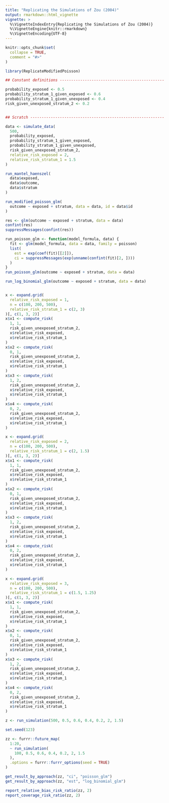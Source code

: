 ```yaml
---
title: "Replicating the Simulations of Zou (2004)"
output: rmarkdown::html_vignette
vignette: >
  %\VignetteIndexEntry{Replicating the Simulations of Zou (2004)}
  %\VignetteEngine{knitr::rmarkdown}
  %\VignetteEncoding{UTF-8}
---
```


```r
knitr::opts_chunk$set(
  collapse = TRUE,
  comment = "#>"
)
```

```r
library(ReplicateModifiedPoisson)
```

```r
## Constant definitions ----------------------------------------------

probability_exposed <- 0.5
probability_stratum_1_given_exposed <- 0.6
probability_stratum_1_given_unexposed <- 0.4
risk_given_unexposed_stratum_2 <- 0.2


## Scratch -----------------------------------------------------------

data <- simulate_data(
  500,
  probability_exposed,
  probability_stratum_1_given_exposed,
  probability_stratum_1_given_unexposed,
  risk_given_unexposed_stratum_2,
  relative_risk_exposed = 2,
  relative_risk_stratum_1 = 1.5
)

run_mantel_haenszel(
  data$exposed,
  data$outcome,
  data$stratum
)

run_modified_poisson_glm(
  outcome ~ exposed + stratum, data = data, id = data$id
)

res <- glm(outcome ~ exposed + stratum, data = data)
confint(res)
suppressMessages(confint(res))

run_poisson_glm <- function(model_formula, data) {
  fit <- glm(model_formula, data = data, family = poisson)
  list(
    est = exp(coef(fit)[[2]]),
    ci = suppressMessages(exp(unname(confint(fit)[2, ])))
  )
}
run_poisson_glm(outcome ~ exposed + stratum, data = data)

run_log_binomial_glm(outcome ~ exposed + stratum, data = data)


x <- expand.grid(
  relative_risk_exposed = 1,
  n = c(100, 200, 500),
  relative_risk_stratum_1 = c(2, 3)
)[, c(1, 3, 2)]
x$x1 <- compute_risk(
  1, 1,
  risk_given_unexposed_stratum_2,
  x$relative_risk_exposed,
  x$relative_risk_stratum_1
)
x$x2 <- compute_risk(
  0, 1,
  risk_given_unexposed_stratum_2,
  x$relative_risk_exposed,
  x$relative_risk_stratum_1
)
x$x3 <- compute_risk(
  1, 2,
  risk_given_unexposed_stratum_2,
  x$relative_risk_exposed,
  x$relative_risk_stratum_1
)
x$x4 <- compute_risk(
  0, 2,
  risk_given_unexposed_stratum_2,
  x$relative_risk_exposed,
  x$relative_risk_stratum_1
)

x <- expand.grid(
  relative_risk_exposed = 2,
  n = c(100, 200, 500),
  relative_risk_stratum_1 = c(2, 1.5)
)[, c(1, 3, 2)]
x$x1 <- compute_risk(
  1, 1,
  risk_given_unexposed_stratum_2,
  x$relative_risk_exposed,
  x$relative_risk_stratum_1
)
x$x2 <- compute_risk(
  0, 1,
  risk_given_unexposed_stratum_2,
  x$relative_risk_exposed,
  x$relative_risk_stratum_1
)
x$x3 <- compute_risk(
  1, 2,
  risk_given_unexposed_stratum_2,
  x$relative_risk_exposed,
  x$relative_risk_stratum_1
)
x$x4 <- compute_risk(
  0, 2,
  risk_given_unexposed_stratum_2,
  x$relative_risk_exposed,
  x$relative_risk_stratum_1
)

x <- expand.grid(
  relative_risk_exposed = 3,
  n = c(100, 200, 500),
  relative_risk_stratum_1 = c(1.5, 1.25)
)[, c(1, 3, 2)]
x$x1 <- compute_risk(
  1, 1,
  risk_given_unexposed_stratum_2,
  x$relative_risk_exposed,
  x$relative_risk_stratum_1
)
x$x2 <- compute_risk(
  0, 1,
  risk_given_unexposed_stratum_2,
  x$relative_risk_exposed,
  x$relative_risk_stratum_1
)
x$x3 <- compute_risk(
  1, 2,
  risk_given_unexposed_stratum_2,
  x$relative_risk_exposed,
  x$relative_risk_stratum_1
)
x$x4 <- compute_risk(
  0, 2,
  risk_given_unexposed_stratum_2,
  x$relative_risk_exposed,
  x$relative_risk_stratum_1
)

z <- run_simulation(500, 0.5, 0.6, 0.4, 0.2, 2, 1.5)

set.seed(123)

zz <- furrr::future_map(
  1:20,
  ~ run_simulation(
    100, 0.5, 0.6, 0.4, 0.2, 2, 1.5
  ),
  .options = furrr::furrr_options(seed = TRUE)
)

get_result_by_approach(zz, "ci", "poisson_glm")
get_result_by_approach(zz, "est", "log_binomial_glm")

report_relative_bias_risk_ratio(zz, 2)
report_coverage_risk_ratio(zz, 2)

```
